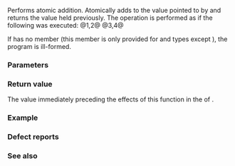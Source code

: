 {{cpp/title|atomic_fetch_add|atomic_fetch_add_explicit}}
{{cpp/thread/navbar}}
{{dcl begin}}
{{dcl header|atomic}}
{{dcl|num=1|since=c++11|
template&lt; class T &gt;
T atomic_fetch_add( std::atomic&lt;T&gt;* obj,
                    typename std::atomic&lt;T&gt;::difference_type arg ) noexcept;
}}
{{dcl|num=2|since=c++11|
template&lt; class T &gt;
T atomic_fetch_add( volatile std::atomic&lt;T&gt;* obj,
                    typename std::atomic&lt;T&gt;::difference_type arg ) noexcept;
}}
{{dcl|num=3|since=c++11|
template&lt; class T &gt;
T atomic_fetch_add_explicit( std::atomic&lt;T&gt;* obj,
                             typename std::atomic&lt;T&gt;::difference_type arg,
                             std::memory_order order ) noexcept;
}}
{{dcl|num=4|since=c++11|
template&lt; class T &gt;
T atomic_fetch_add_explicit( volatile std::atomic&lt;T&gt;* obj,
                             typename std::atomic&lt;T&gt;::difference_type arg,
                             std::memory_order order ) noexcept;
}}
{{dcl end}}

Performs atomic addition. Atomically adds {{c|arg}} to the value pointed to by {{c|obj}} and returns the value {{c|obj}} held previously. The operation is performed as if the following was executed:
@1,2@ {{c|obj-&gt;fetch_add(arg)}}
@3,4@ {{c|obj-&gt;fetch_add(arg, order)}}

If {{tt|std::atomic&lt;T&gt;}} has no {{tt|fetch_add}} member (this member is only provided for {{rlp|atomic#Specializations for integral types|integral}}{{rev inl|since=c++20|, {{rlp|atomic#Specializations for floating-point types|floating-point}}}} and {{rlp|atomic#Partial specializations|pointer}} types except {{c/core|bool}}), the program is ill-formed.

===Parameters===
{{par begin}}
{{par|obj|pointer to the atomic object to modify}}
{{par|arg|the value to add to the value stored in the atomic object}}
{{par|order|the memory synchronization ordering}}
{{par end}}

===Return value===
The value immediately preceding the effects of this function in the {{lsd|cpp/atomic/memory order#Modification order}} of {{c|*obj}}.

===Example===
{{example
|Single-writer/multiple-reader lock can be made with {{tt|std::atomic_fetch_add}}. Note that this simplistic implementation is not lockout-free.
|code=
#include &lt;atomic&gt;
#include &lt;chrono&gt;
#include &lt;iostream&gt;
#include &lt;string&gt;
#include &lt;thread&gt;
#include &lt;vector&gt;

using namespace std::chrono_literals;

// meaning of cnt:
//  5: readers and writer are in race. There are no active readers or writers.
//  4...0: there are 1...5 active readers, The writer is blocked.
// -1: writer won the race and readers are blocked.

const int N = 5; // four concurrent readers are allowed
std::atomic&lt;int&gt; cnt(N);

std::vector&lt;int&gt; data;

void reader(int id)
{
    for (;;)
    {
        // lock
        while (std::atomic_fetch_sub(&amp;cnt, 1) &lt;= 0)
            std::atomic_fetch_add(&amp;cnt, 1);
        
        // read
        if (!data.empty())
            std::cout &lt;&lt; ("reader " + std::to_string(id) +
                          " sees " + std::to_string(*data.rbegin()) + '\n');
        if (data.size() == 25)
            break;
        
        // unlock
        std::atomic_fetch_add(&amp;cnt, 1);
        
        // pause
        std::this_thread::sleep_for(1ms);
    }
}

void writer()
{
    for (int n = 0; n &lt; 25; ++n)
    {
        // lock
        while (std::atomic_fetch_sub(&amp;cnt, N + 1) != N)
            std::atomic_fetch_add(&amp;cnt, N + 1);
        
        // write
        data.push_back(n);
        std::cout &lt;&lt; "writer pushed back " &lt;&lt; n &lt;&lt; '\n';
        
        // unlock
        std::atomic_fetch_add(&amp;cnt, N + 1);
        
        // pause
        std::this_thread::sleep_for(1ms);
    }
}
 
int main()
{
    std::vector&lt;std::thread&gt; v;
    for (int n = 0; n &lt; N; ++n)
        v.emplace_back(reader, n);
    v.emplace_back(writer);
    
    for (auto&amp; t : v)
        t.join();
}
|output=
writer pushed back 0
reader 2 sees 0
reader 3 sees 0
reader 1 sees 0
&lt;...&gt;
reader 2 sees 24
reader 4 sees 24
reader 1 sees 24
}}

===Defect reports===
{{dr list begin}}
{{dr list item|std=C++11|paper=P0558R1|before=exact type match was required because&lt;br&gt;{{tt|T}} was deduced from multiple arguments|after={{tt|T}} is only deduced&lt;br&gt;from {{c|obj}}}}
{{dr list end}}

===See also===
{{dsc begin}}
{{dsc inc|cpp/atomic/atomic/dsc fetch_add}}
{{dsc inc|cpp/atomic/dsc atomic_fetch_sub}}
{{dsc see c|c/atomic/atomic_fetch_add|atomic_fetch_add|atomic_fetch_add_explicit}}
{{dsc end}}

{{langlinks|de|es|fr|it|ja|pt|ru|zh}}